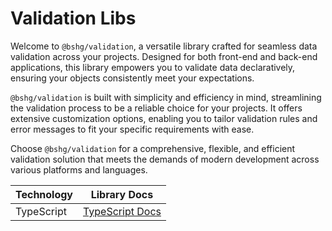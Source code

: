 # Validation Libs

Welcome to `@bshg/validation`, a versatile library crafted for seamless data validation across your projects. Designed
for both front-end and back-end applications, this library empowers you to validate data declaratively, ensuring your
objects consistently meet your expectations.

`@bshg/validation` is built with simplicity and efficiency in mind, streamlining the validation process to be a reliable
choice for your projects. It offers extensive customization options, enabling you to tailor validation rules and error
messages to fit your specific requirements with ease.

Choose `@bshg/validation` for a comprehensive, flexible, and efficient validation solution that meets the demands of
modern development across various platforms and languages.

| Technology | Library Docs                                                                   |
|------------|--------------------------------------------------------------------------------|
| TypeScript | [TypeScript Docs](/docs/category/ts-validation-library)                        |

[//]: # (| JAVA       | [Java Docs]&#40;/docs/category/java-validation-library&#41;                            |)